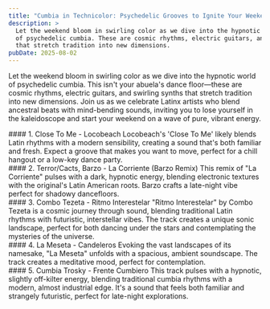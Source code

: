 ```yaml
---
title: "Cumbia in Technicolor: Psychedelic Grooves to Ignite Your Weekend"
description: >
  Let the weekend bloom in swirling color as we dive into the hypnotic world
  of psychedelic cumbia. These are cosmic rhythms, electric guitars, and swirling synths
  that stretch tradition into new dimensions.
pubDate: 2025-08-02
---
```



Let the weekend bloom in swirling color as we dive into the hypnotic world
of psychedelic cumbia. This isn't your abuela's dance floor—these are
cosmic rhythms, electric guitars, and swirling synths that stretch
tradition into new dimensions. Join us as we celebrate Latinx artists who
blend ancestral beats with mind-bending sounds, inviting you to lose
yourself in the kaleidoscope and start your weekend on a wave of pure,
vibrant energy.

<TrackList>
  <div class="track">
    #### 1. Close To Me - Locobeach Locobeach's 'Close To Me' likely blends
    Latin rhythms with a modern sensibility, creating a sound that's both
    familiar and fresh. Expect a groove that makes you want to move, perfect for
    a chill hangout or a low-key dance party.
    <BandcampPlayer albumId="893951184" trackId="2965456035" />
  </div>
  <div class="track">
    #### 2. Terror/Cacts, Barzo - La Corriente (Barzo Remix) This remix of "La
    Corriente" pulses with a dark, hypnotic energy, blending electronic textures
    with the original's Latin American roots. Barzo crafts a late-night vibe
    perfect for shadowy dancefloors.
    <BandcampPlayer albumId="3090598725" trackId="910496594" />
  </div>
  <div class="track">
    #### 3. Combo Tezeta - Ritmo Interestelar "Ritmo Interestelar" by Combo
    Tezeta is a cosmic journey through sound, blending traditional Latin rhythms
    with futuristic, interstellar vibes. The track creates a unique sonic
    landscape, perfect for both dancing under the stars and contemplating the
    mysteries of the universe.
    <BandcampPlayer albumId="770839856" trackId="881823276" />
  </div>
  <div class="track">
    #### 4. La Meseta - Candeleros Evoking the vast landscapes of its namesake,
    "La Meseta" unfolds with a spacious, ambient soundscape. The track creates a
    meditative mood, perfect for contemplation.
    <BandcampPlayer albumId="2388032375" trackId="2461965833" />
  </div>
  <div class="track">
    #### 5. Cumbia Trosky - Frente Cumbiero This track pulses with a hypnotic,
    slightly off-kilter energy, blending traditional cumbia rhythms with a
    modern, almost industrial edge. It's a sound that feels both familiar and
    strangely futuristic, perfect for late-night explorations.
    <BandcampPlayer trackId="1333714626" />
  </div>
</TrackList>
